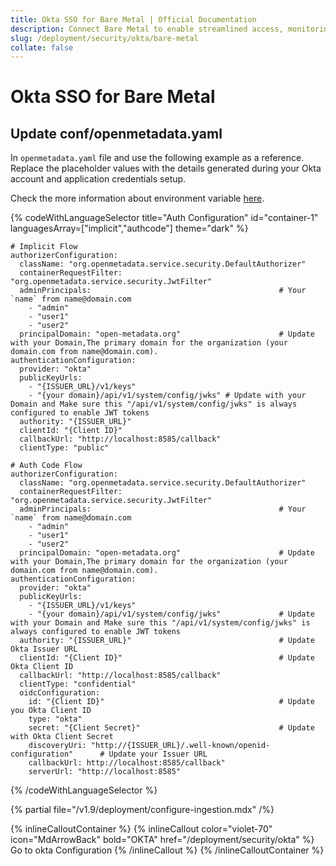 ```yaml
---
title: Okta SSO for Bare Metal | Official Documentation
description: Connect Bare Metal to enable streamlined access, monitoring, or search of enterprise data using secure and scalable integrations.
slug: /deployment/security/okta/bare-metal
collate: false
---
```


# Okta SSO for Bare Metal

## Update conf/openmetadata.yaml

In `openmetadata.yaml` file and use the following example as a reference. Replace the placeholder values with the details generated during your Okta account and application credentials setup.


Check the more information about environment variable [here](/deployment/security/configuration-parameters).


{% codeWithLanguageSelector title="Auth Configuration" id="container-1" languagesArray=["implicit","authcode"] theme="dark" %}

```implicit
# Implicit Flow
authorizerConfiguration:
  className: "org.openmetadata.service.security.DefaultAuthorizer"
  containerRequestFilter: "org.openmetadata.service.security.JwtFilter"
  adminPrincipals:                                          # Your `name` from name@domain.com
    - "admin"
    - "user1"
    - "user2"
  principalDomain: "open-metadata.org"                      # Update with your Domain,The primary domain for the organization (your domain.com from name@domain.com).
authenticationConfiguration:
  provider: "okta" 
  publicKeyUrls:
    - "{ISSUER_URL}/v1/keys"
    - "{your domain}/api/v1/system/config/jwks" # Update with your Domain and Make sure this "/api/v1/system/config/jwks" is always configured to enable JWT tokens
  authority: "{ISSUER_URL}"
  clientId: "{Client ID}"
  callbackUrl: "http://localhost:8585/callback"
  clientType: "public"
```

```authcode
# Auth Code Flow 
authorizerConfiguration:
  className: "org.openmetadata.service.security.DefaultAuthorizer"
  containerRequestFilter: "org.openmetadata.service.security.JwtFilter"
  adminPrincipals:                                          # Your `name` from name@domain.com
    - "admin"
    - "user1"
    - "user2"
  principalDomain: "open-metadata.org"                      # Update with your Domain,The primary domain for the organization (your domain.com from name@domain.com).
authenticationConfiguration:
  provider: "okta" 
  publicKeyUrls:
    - "{ISSUER_URL}/v1/keys"
    - "{your domain}/api/v1/system/config/jwks"             # Update with your Domain and Make sure this "/api/v1/system/config/jwks" is always configured to enable JWT tokens
  authority: "{ISSUER_URL}"                                 # Update Okta Issuer URL
  clientId: "{Client ID}"                                   # Update Okta Client ID
  callbackUrl: "http://localhost:8585/callback"
  clientType: "confidential"
  oidcConfiguration:
    id: "{Client ID}"                                       # Update you Okta Client ID
    type: "okta"     
    secret: "{Client Secret}"                               # Update with Okta Client Secret
    discoveryUri: "http://{ISSUER_URL}/.well-known/openid-configuration"      # Update your Issuer URL    
    callbackUrl: http://localhost:8585/callback"
    serverUrl: "http://localhost:8585"
```
{% /codeWithLanguageSelector %}

{% partial file="/v1.9/deployment/configure-ingestion.mdx" /%}

{% inlineCalloutContainer %}
  {% inlineCallout
    color="violet-70"
    icon="MdArrowBack"
    bold="OKTA"
    href="/deployment/security/okta" %}
    Go to okta Configuration
  {% /inlineCallout %}
{% /inlineCalloutContainer %}
